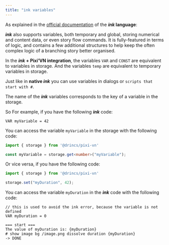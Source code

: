 ```yaml
---
title: "ink variables"
---
```


As explained in the [official documentation](https://github.com/inkle/ink/blob/master/Documentation/WritingWithInk#part-3-variables-and-logic) of the ***ink* language**:

***ink*** also supports variables, both temporary and global, storing numerical and content data, or even story flow commands. It is fully-featured in terms of logic, and contains a few additional structures to help keep the often complex logic of a branching story better organised.

In the ***ink* + Pixi’VN integration**, the variables `VAR` and `CONST` are equivalent to <DynamicLink href="/start/storage">variables in storage</DynamicLink>. And the variables `temp` are equivalent to <DynamicLink href="/start/storage#temporary-storage">temporary variables in storage</DynamicLink>.

Just like in **native *ink*** you can use variables in dialogs or `scripts that start with #`.

The name of the ***ink*** variables corresponds to the key of a variable in the <DynamicLink href="/start/storage">storage</DynamicLink>.

So For example, if you have the following ***ink*** code:

```ink title="ink"
VAR myVariable = 42
```

You can access the variable `myVariable` in the <DynamicLink href="/start/storage">storage</DynamicLink> with the following code:

```typescript
import { storage } from '@drincs/pixi-vn'

const myVariable = storage.get<number>("myVariable");
```

Or vice versa, if you have the following code:

```typescript
import { storage } from '@drincs/pixi-vn'

storage.set("myDuration", 42);
```

You can access the variable `myDuration` in the ***ink*** code with the following code:

```ink title="ink"
// this is used to avoid the ink error, because the variable is not defined
VAR myDuration = 0

=== start ===
The value of myDuration is: {myDuration}
# show image bg /image.png dissolve duration {myDuration}
-> DONE
```
